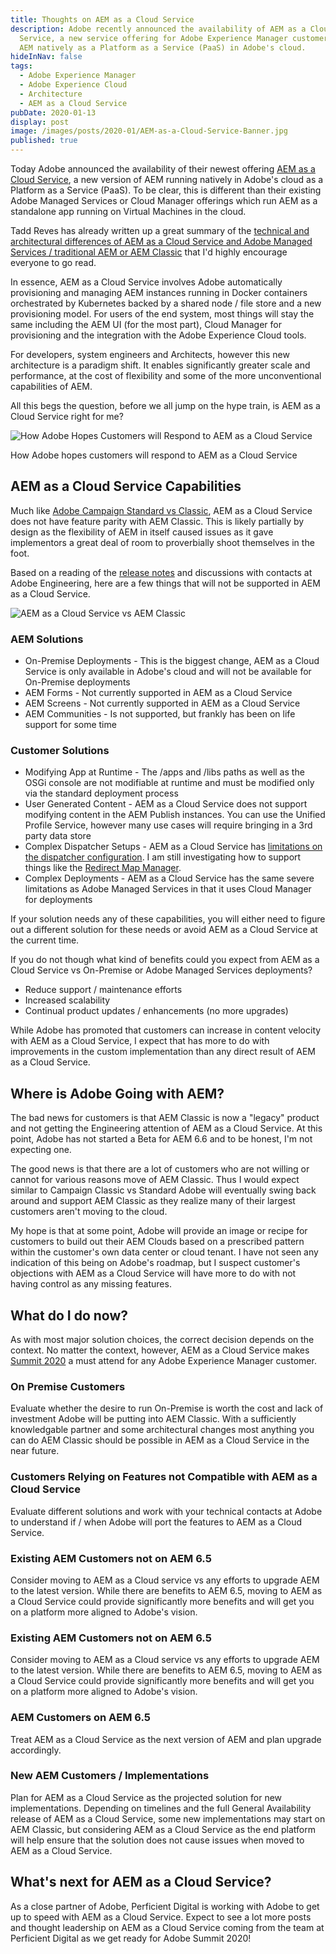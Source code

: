 ```yaml
---
title: Thoughts on AEM as a Cloud Service
description: Adobe recently announced the availability of AEM as a Cloud
  Service, a new service offering for Adobe Experience Manager customers to run
  AEM natively as a Platform as a Service (PaaS) in Adobe's cloud.
hideInNav: false
tags:
  - Adobe Experience Manager
  - Adobe Experience Cloud
  - Architecture
  - AEM as a Cloud Service
pubDate: 2020-01-13
display: post
image: /images/posts/2020-01/AEM-as-a-Cloud-Service-Banner.jpg
published: true
---
```


  
Today Adobe announced the availability of their newest offering [AEM as a Cloud Service](https://news.adobe.com/press-release/experience-cloud/adobe-announces-availability-adobe-experience-manager-cloud), a new version of AEM running natively in Adobe's cloud as a Platform as a Service (PaaS). To be clear, this is different than their existing Adobe Managed Services or Cloud Manager offerings which run AEM as a standalone app running on Virtual Machines in the cloud. 

Tadd Reves has already written up a great summary of the [technical and architectural differences of AEM as a Cloud Service and Adobe Managed Services / traditional AEM or AEM Classic](http://www.jetteroheller.com/introducing-aem-as-a-cloud-service/) that I'd highly encourage everyone to go read. 

In essence, AEM as a Cloud Service involves Adobe automatically provisioning and managing AEM instances running in Docker containers orchestrated by Kubernetes backed by a shared node / file store and a new provisioning model. For users of the end system, most things will stay the same including the AEM UI (for the most part), Cloud Manager for provisioning and the integration with the Adobe Experience Cloud tools. 

For developers, system engineers and Architects, however this new architecture is a paradigm shift. It enables significantly greater scale and performance, at the cost of flexibility and some of the more unconventional capabilities of AEM. 

All this begs the question, before we all jump on the hype train, is AEM as a Cloud Service right for me?  
  

![How Adobe Hopes Customers will Respond to AEM as a Cloud Service](/images/posts/2020-01/Adobe-Customers.jpg)

How Adobe hopes customers will respond to AEM as a Cloud Service

  
## AEM as a Cloud Service Capabilities

  
Much like [Adobe Campaign Standard vs Classic](https://experienceleaguecommunities.adobe.com/t5/Adobe-Campaign-Standard/Adobe-Campaign-Classic-v6-7-VS-Adobe-Campaign-Standard/qaq-p/314652), AEM as a Cloud Service does not have feature parity with AEM Classic. This is likely partially by design as the flexibility of AEM in itself caused issues as it gave implementors a great deal of room to proverbially shoot themselves in the foot.

Based on a reading of the [release notes](https://docs.adobe.com/content/help/en/experience-manager-cloud-service/release-notes/home.html) and discussions with contacts at Adobe Engineering, here are a few things that will not be supported in AEM as a Cloud Service.  
  

![AEM as a Cloud Service vs AEM Classic](/images/posts/2020-01/AEM_as_a_Cloud_Service-AEM_Classic-Comparison.png)

  

### AEM Solutions

* On-Premise Deployments - This is the biggest change, AEM as a Cloud Service is only available in Adobe's cloud and will not be available for On-Premise deployments
* AEM Forms - Not currently supported in AEM as a Cloud Service
* AEM Screens - Not currently supported in AEM as a Cloud Service
* AEM Communities - Is not supported, but frankly has been on life support for some time

### Customer Solutions

* Modifying App at Runtime - The /apps and /libs paths as well as the OSGi console are not modifiable at runtime and must be modified only via the standard deployment process
* User Generated Content - AEM as a Cloud Service does not support modifying content in the AEM Publish instances. You can use the Unified Profile Service, however many use cases will require bringing in a 3rd party data store
* Complex Dispatcher Setups - AEM as a Cloud Service has [limitations on the dispatcher configuration](https://docs.adobe.com/content/help/en/experience-manager-cloud-service/implementing/dispatcher/overview.html). I am still investigating how to support things like the [Redirect Map Manager](https://adobe-consulting-services.github.io/acs-aem-commons/features/redirect-map-manager/index.html).
* Complex Deployments - AEM as a Cloud Service has the same severe limitations as Adobe Managed Services in that it uses Cloud Manager for deployments

If your solution needs any of these capabilities, you will either need to figure out a different solution for these needs or avoid AEM as a Cloud Service at the current time. 

If you do not though what kind of benefits could you expect from AEM as a Cloud Service vs On-Premise or Adobe Managed Services deployments?  

* Reduce support / maintenance efforts
* Increased scalability
* Continual product updates / enhancements (no more upgrades)

While Adobe has promoted that customers can increase in content velocity with AEM as a Cloud Service, I expect that has more to do with improvements in the custom implementation than any direct result of AEM as a Cloud Service.  
  

## Where is Adobe Going with AEM?

  
The bad news for customers is that AEM Classic is now a "legacy" product and not getting the Engineering attention of AEM as a Cloud Service. At this point, Adobe has not started a Beta for AEM 6.6 and to be honest, I'm not expecting one. 

The good news is that there are a lot of customers who are not willing or cannot for various reasons move of AEM Classic. Thus I would expect similar to Campaign Classic vs Standard Adobe will eventually swing back around and support AEM Classic as they realize many of their largest customers aren't moving to the cloud.

My hope is that at some point, Adobe will provide an image or recipe for customers to build out their AEM Clouds based on a prescribed pattern within the customer's own data center or cloud tenant. I have not seen any indication of this being on Adobe's roadmap, but I suspect customer's objections with AEM as a Cloud Service will have more to do with not having control as any missing features. 

## What do I do now?

  
As with most major solution choices, the correct decision depends on the context. No matter the context, however, AEM as a Cloud Service makes [Summit 2020](https://summit.adobe.com/) a must attend for any Adobe Experience Manager customer.  
  
### On Premise Customers

Evaluate whether the desire to run On-Premise is worth the cost and lack of investment Adobe will be putting into AEM Classic. With a sufficiently knowledgable partner and some architectural changes most anything you can do AEM Classic should be possible in AEM as a Cloud Service in the near future.  
  
### Customers Relying on Features not Compatible with AEM as a Cloud Service

Evaluate different solutions and work with your technical contacts at Adobe to understand if / when Adobe will port the features to AEM as a Cloud Service.   
  
### Existing AEM Customers not on AEM 6.5

Consider moving to AEM as a Cloud service vs any efforts to upgrade AEM to the latest version. While there are benefits to AEM 6.5, moving to AEM as a Cloud Service could provide significantly more benefits and will get you on a platform more aligned to Adobe's vision.  
  
### Existing AEM Customers not on AEM 6.5

Consider moving to AEM as a Cloud service vs any efforts to upgrade AEM to the latest version. While there are benefits to AEM 6.5, moving to AEM as a Cloud Service could provide significantly more benefits and will get you on a platform more aligned to Adobe's vision.  
  
### AEM Customers on AEM 6.5

Treat AEM as a Cloud Service as the next version of AEM and plan upgrade accordingly.   
  
### New AEM Customers / Implementations

Plan for AEM as a Cloud Service as the projected solution for new implementations. Depending on timelines and the full General Availability release of AEM as a Cloud Service, some new implementations may start on AEM Classic, but considering AEM as a Cloud Service as the end platform will help ensure that the solution does not cause issues when moved to AEM as a Cloud Service.

  

## What's next for AEM as a Cloud Service?

  
As a close partner of Adobe, Perficient Digital is working with Adobe to get up to speed with AEM as a Cloud Service. Expect to see a lot more posts and thought leadership on AEM as a Cloud Service coming from the team at Perficient Digital as we get ready for Adobe Summit 2020!

  
